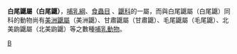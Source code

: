 {{Unreferenced|time=2019-04-10T10:15:28+00:00}}
{{Automatic taxobox
| taxon = Parascaptor
| authority = 
}}

'''白尾鼴屬（白尾鼴）'''，[[哺乳綱|哺乳綱]]、[[食蟲目|食蟲目]] 、[[鼴科|鼴科]]的一屬，而與白尾鼴屬（白尾鼴）同科的動物尚有[[美洲鼴屬|美洲鼴屬]]（美洲鼴）、甘肅鼴屬（甘肅鼴）、毛尾鼴屬（毛尾鼴）、北美鼩鼴屬（北美鼩鼴）等之數種[[哺乳動物|哺乳動物]]。
{{Taxonbar|from=Q18657493}}

[[Category:鼴科|B]]


{{Mammal-stub}}